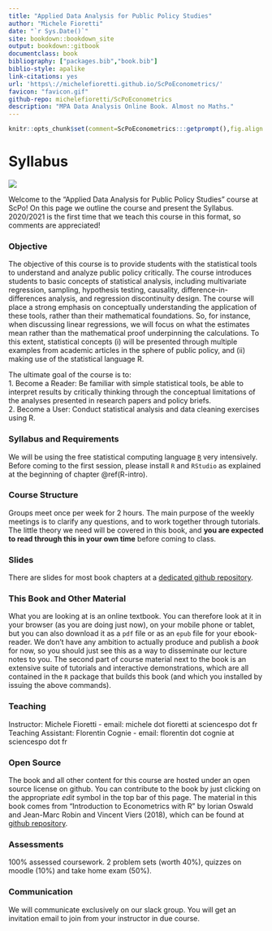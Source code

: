 ```yaml
--- 
title: "Applied Data Analysis for Public Policy Studies"
author: "Michele Fioretti"
date: "`r Sys.Date()`"
site: bookdown::bookdown_site
output: bookdown::gitbook
documentclass: book
bibliography: ["packages.bib","book.bib"]
biblio-style: apalike
link-citations: yes
url: 'https\://michelefioretti.github.io/ScPoEconometrics/'
favicon: "favicon.gif"
github-repo: michelefioretti/ScPoEconometrics
description: "MPA Data Analysis Online Book. Almost no Maths."
---
```


```r
knitr::opts_chunk$set(comment=ScPoEconometrics:::getprompt(),fig.align = 'center')
```


# Syllabus {-}

![](ScPo.jpg)

Welcome to the "Applied Data Analysis for Public Policy Studies" course at ScPo! On this page we outline the course and present the Syllabus. 2020/2021 is the first time that we teach this course in this format, so comments are appreciated! 

### Objective {-}

The objective of this course is to provide students with the statistical tools to understand and analyze public policy critically. The course introduces students to basic concepts of statistical analysis, including multivariate regression, sampling, hypothesis testing, causality, difference-in-differences analysis, and regression discontinuity design. The course will place a strong emphasis on conceptually understanding the application of these tools, rather than their mathematical foundations. So, for instance, when discussing linear regressions, we will focus on what the estimates mean rather than the mathematical proof underpinning the calculations. To this extent, statistical concepts (i) will be presented through multiple examples from academic articles in the sphere of public policy, and (ii) making use of the statistical language R.  <br/>

The ultimate goal of the course is to: <br/>
1. Become a Reader: Be familiar with simple statistical tools, be able to interpret results by critically thinking through the conceptual limitations of the analyses presented in research papers and policy briefs. <br/>
2. Become a User: Conduct statistical analysis and data cleaning exercises using R.


### Syllabus and Requirements {-}

We will be using the free statistical computing language [`R`](https://www.r-project.org) very intensively. Before coming to the first session, please install `R` and `RStudio` as explained at the beginning of chapter \@ref(R-intro). 


### Course Structure {-}

<!--This course is taught in several different groups across various campuses of SciencesPo. All groups will go over the same material, do the same exercises, and will have the same assessments.-->

Groups meet once per week for 2 hours. The main purpose of the weekly meetings is to clarify any questions, and to work together through tutorials. The little theory we need will be covered in this book, and **you are expected to read through this in your own time** before coming to class. 

### Slides {-}

There are slides for most book chapters at a [dedicated github repository](https://github.com/michelefioretti/ScPoEconometrics-Slides).

### This Book and Other Material {-}

What you are looking at is an online textbook. You can therefore look at it in your browser (as you are doing just now), on your mobile phone or tablet, but you can also download it as a `pdf` file or as an `epub` file for your ebook-reader. We don't have any ambition to actually produce and publish a *book* for now, so you should just see this as a way to disseminate our lecture notes to you. 
The second part of course material next to the book is an extensive suite of tutorials and interactive demonstrations, which are all contained in the `R` package that builds this book (and which you installed by issuing the above commands). 

### Teaching {-}

Instructor: Michele Fioretti - email: michele dot fioretti at sciencespo dot fr <br>
Teaching Assistant: Florentin Cognie - email: florentin dot cognie at sciencespo dot fr

### Open Source {-}

The book and all other content for this course are hosted under an open source license on github. You can contribute to the book by just clicking on the appropriate *edit* symbol in the top bar of this page. The material in this book comes from "Introduction to Econometrics with R" by lorian Oswald and Jean-Marc Robin and Vincent Viers (2018), which can be found at [github repository](https://github.com/ScPoEcon/ScPoEconometrics).

### Assessments {-}

100% assessed coursework. 2 problem sets (worth 40%), quizzes on moodle (10%) and take home exam (50%). 


### Communication {-}

We will communicate exclusively on our slack group. You will get an invitation email to join from your instructor in due course. 





